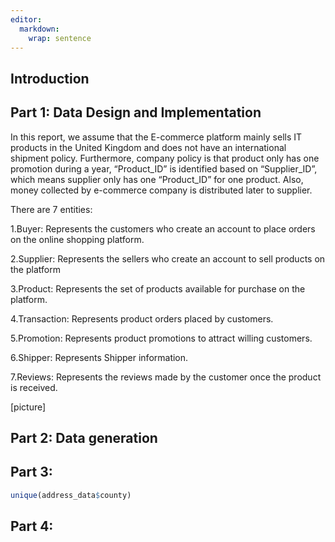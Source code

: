 ```yaml
---
editor: 
  markdown: 
    wrap: sentence
---
```


## Introduction

## Part 1: Data Design and Implementation

In this report, we assume that the E-commerce platform mainly sells IT products in the United Kingdom and does not have an international shipment policy.
Furthermore, company policy is that product only has one promotion during a year, “Product_ID” is identified based on “Supplier_ID”, which means supplier only has one “Product_ID” for one product.
Also, money collected by e-commerce company is distributed later to supplier.

There are 7 entities:

1.Buyer: Represents the customers who create an account to place orders on the online shopping platform.

2.Supplier: Represents the sellers who create an account to sell products on the platform

3.Product: Represents the set of products available for purchase on the platform.

4.Transaction: Represents product orders placed by customers.

5.Promotion: Represents product promotions to attract willing customers.

6.Shipper: Represents Shipper information.

7.Reviews: Represents the reviews made by the customer once the product is received.

\[picture\]

## Part 2: Data generation

## Part 3:


```r
unique(address_data$county)
```


## Part 4:





